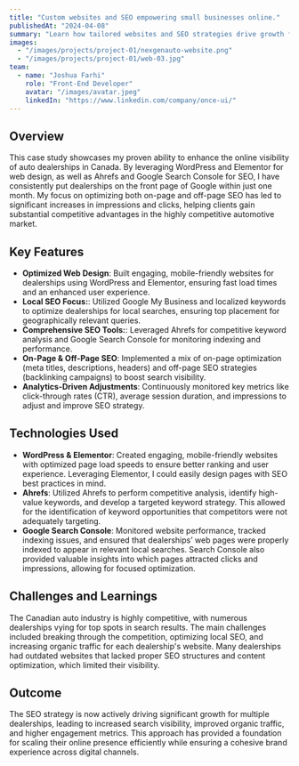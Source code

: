 ```yaml
---
title: "Custom websites and SEO empowering small businesses online."
publishedAt: "2024-04-08"
summary: "Learn how tailored websites and SEO strategies drive growth for small businesses, enhancing their online presence and visibility effectively."
images:
  - "/images/projects/project-01/nexgenauto-website.png"
  - "/images/projects/project-01/web-03.jpg"
team:
  - name: "Joshua Farhi"
    role: "Front-End Developer"
    avatar: "/images/avatar.jpeg"
    linkedIn: "https://www.linkedin.com/company/once-ui/"
---
```


## Overview

This case study showcases my proven ability to enhance the online visibility of auto dealerships in Canada. By leveraging WordPress and Elementor for web design, as well as Ahrefs and Google Search Console for SEO, I have consistently put dealerships on the front page of Google within just one month. My focus on optimizing both on-page and off-page SEO has led to significant increases in impressions and clicks, helping clients gain substantial competitive advantages in the highly competitive automotive market.


## Key Features

- **Optimized Web Design**: Built engaging, mobile-friendly websites for dealerships using WordPress and Elementor, ensuring fast load times and an enhanced user experience.
- **Local SEO Focus:**: Utilized Google My Business and localized keywords to optimize dealerships for local searches, ensuring top placement for geographically relevant queries.
- **Comprehensive SEO Tools:**: Leveraged Ahrefs for competitive keyword analysis and Google Search Console for monitoring indexing and performance.
- **On-Page & Off-Page SEO**: Implemented a mix of on-page optimization (meta titles, descriptions, headers) and off-page SEO strategies (backlinking campaigns) to boost search visibility.
- **Analytics-Driven Adjustments**: Continuously monitored key metrics like click-through rates (CTR), average session duration, and impressions to adjust and improve SEO strategy.

## Technologies Used

- **WordPress & Elementor**: Created engaging, mobile-friendly websites with optimized page load speeds to ensure better ranking and user experience. Leveraging Elementor, I could easily design pages with SEO best practices in mind.
- **Ahrefs**: Utilized Ahrefs to perform competitive analysis, identify high-value keywords, and develop a targeted keyword strategy. This allowed for the identification of keyword opportunities that competitors were not adequately targeting.
- **Google Search Console**: Monitored website performance, tracked indexing issues, and ensured that dealerships’ web pages were properly indexed to appear in relevant local searches. Search Console also provided valuable insights into which pages attracted clicks and impressions, allowing for focused optimization.

## Challenges and Learnings

The Canadian auto industry is highly competitive, with numerous dealerships vying for top spots in search results. The main challenges included breaking through the competition, optimizing local SEO, and increasing organic traffic for each dealership's website. Many dealerships had outdated websites that lacked proper SEO structures and content optimization, which limited their visibility.

## Outcome

The SEO strategy is now actively driving significant growth for multiple dealerships, leading to increased search visibility, improved organic traffic, and higher engagement metrics. This approach has provided a foundation for scaling their online presence efficiently while ensuring a cohesive brand experience across digital channels.